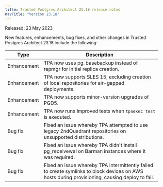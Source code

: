```yaml
---
title: Trusted Postgres Architect 23.18 release notes 
navTitle: "Version 23.18"
---
```


Released: 23 May 2023

New features, enhancements, bug fixes, and other changes in Trusted Postgres Architect 23.18 include the following:

| Type | Description |
| ---- |------------ |
| Enhancement | TPA now uses pg_basebackup instead of repmgr for initial replica creation. |
| Enhancement | TPA now supports SLES 15, excluding creation of local repositories for air-gapped deployments. |
| Enhancement | TPA now supports minor-version upgrades of PGD5. |
| Enhancement | TPA now runs improved tests when `tpaexec test` is executed. |
| Bug fix | Fixed an issue whereby TPA attempted to use legacy 2ndQuadrant repositories on unsupported distributions. |
| Bug fix | Fixed an issue whereby TPA didn't install pg_receivewal on Barman instances where it was required. |
| Bug fix | Fixed an issue whereby TPA intermittently failed to create symlinks to block devices on AWS hosts during provisioning, causing deploy to fail. |